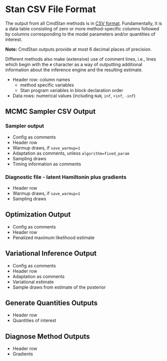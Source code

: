 # Stan CSV File Format {#stan_csv}

The output from all CmdStan methods is in [CSV format](https://en.wikipedia.org/wiki/Comma-separated_values).
Fundamentally, it is a data table consisting of zero or more method-specific columns
followed by columns corresponding to the model parameters and/or quantities of interest.

**Note:** CmdStan outputs provide at most 6 decimal places of precision.

Different methods also make (extensive) use of comment lines,
i.e., lines which begin with the `#` character as a way of outputting
additional information about the inference engine and the resulting estimate.

- Header row:  column names
  + method specific variables
  + Stan program variables in block declaration order

- Data rows:  numerical values (including `NaN`, `inf`, `+inf`, `-inf`)


## MCMC Sampler CSV Output

### Sampler output

- Config as comments
- Header row
- Warmup draws, if `save_warmup=1`
- Adaptation as comments, unless `algorithm=fixed_param`
- Sampling draws
- Timing information as comments

### Diagnostic file - latent Hamiltonin plus gradients

- Header row
- Warmup draws, if `save_warmup=1`
- Sampling draws

## Optimization Output

- Config as comments
- Header row
- Penalized maximum likelihood estimate

## Variational Inference Output


- Config as comments
- Header row
- Adaptation as comments
- Variational estimate
- Sample draws from estimate of the posterior

## Generate Quantities Outputs

- Header row
- Quantities of interest

## Diagnose Method Outputs

- Header row
- Gradients

